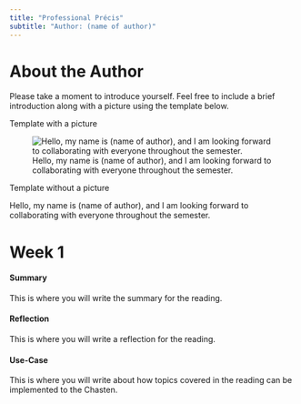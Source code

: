 ```yaml
---
title: "Professional Précis"
subtitle: "Author: (name of author)"
---
```


# About the Author

Please take a moment to introduce yourself. Feel free to include a brief introduction along with a picture using the template below.

Template with a picture

![Hello, my name is (name of author), and I am looking forward to collaborating with everyone throughout the semester.](placeholder_profilepic.jpeg)

Template without a picture

Hello, my name is (name of author), and I am looking forward to collaborating with everyone throughout the semester.


# Week 1

#### Summary

This is where you will write the summary for the reading.

#### Reflection

This is where you will write a reflection for the reading.

#### Use-Case

This is where you will write about how topics covered in the reading can be implemented to the Chasten.

